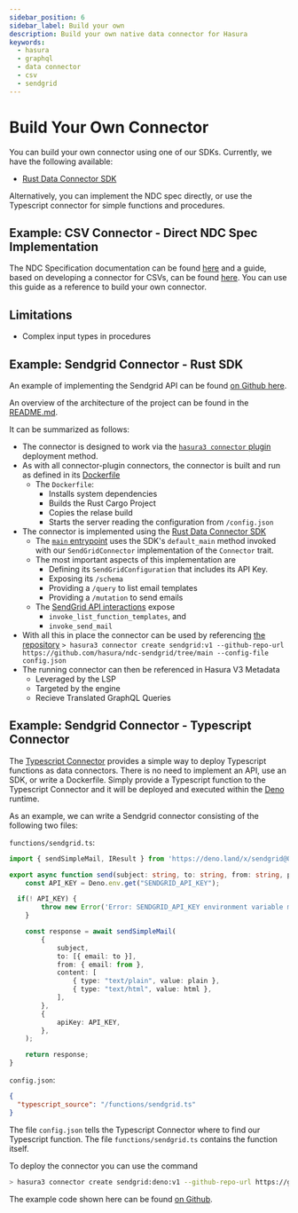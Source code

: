 ```yaml
---
sidebar_position: 6
sidebar_label: Build your own
description: Build your own native data connector for Hasura
keywords:
  - hasura
  - graphql
  - data connector
  - csv
  - sendgrid
---
```


# Build Your Own Connector

You can build your own connector using one of our SDKs. Currently, we have the following available:

- [Rust Data Connector SDK](https://github.com/hasura/ndc-hub#rusk-sdk)

Alternatively, you can implement the NDC spec directly, or use the Typescript connector for simple functions and procedures.

## Example: CSV Connector - Direct NDC Spec Implementation

The NDC Specification documentation can be found [here](https://hasura.github.io/ndc-spec/overview.html) and a guide,
based on developing a connector for CSVs, can be found [here](https://hasura.github.io/ndc-spec/tutorial/index.html).
You can use this guide as a reference to build your own connector.

## Limitations

* Complex input types in procedures

## Example: Sendgrid Connector - Rust SDK

An example of implementing the Sendgrid API can be found [on Github here](https://github.com/hasura/ndc-sendgrid/).

An overview of the architecture of the project can be found in the [README.md](https://github.com/hasura/ndc-sendgrid/#sendgrid-connector).

It can be summarized as follows:

* The connector is designed to work via the [`hasura3 connector` plugin](https://hasura.io/docs/latest/hasura-cli/connector-plugin/) deployment method.
* As with all connector-plugin connectors, the connector is built and run as defined in its [Dockerfile](https://github.com/hasura/ndc-sendgrid/blob/main/Dockerfile)
  * The `Dockerfile`:
    * Installs system dependencies
    * Builds the Rust Cargo Project
    * Copies the relase build
    * Starts the server reading the configuration from `/config.json`
* The connector is implemented using the [Rust Data Connector SDK](https://github.com/hasura/ndc-hub#rusk-sdk)
  * The [`main` entrypoint](https://github.com/hasura/ndc-sendgrid/blob/main/crates/ndc-sendgrid/src/main.rs)
      uses the SDK's `default_main` method invoked with our `SendGridConnector` implementation of the `Connector` trait.
  * The most important aspects of this implementation are
    * Defining its `SendGridConfiguration` that includes its API Key.
    * Exposing its `/schema`
    * Providing a `/query` to list email templates
    * Providing a `/mutation` to send emails
  * The [SendGrid API interactions](https://github.com/hasura/ndc-sendgrid/blob/main/crates/ndc-sendgrid/src/sendgrid_api.rs) expose
    * `invoke_list_function_templates`, and
    * `invoke_send_mail`
* With all this in place the connector can be used by referencing [the repository](https://github.com/hasura/ndc-sendgrid)
  `> hasura3 connector create sendgrid:v1 --github-repo-url https://github.com/hasura/ndc-sendgrid/tree/main --config-file config.json`
* The running connector can then be referenced in Hasura V3 Metadata
  * Leveraged by the LSP
  * Targeted by the engine
  * Recieve Translated GraphQL Queries

## Example: Sendgrid Connector - Typescript Connector

The [Typescript Connector](https://github.com/hasura/ndc-typescript-deno/) provides a simple way to deploy Typescript functions as data connectors.
There is no need to implement an API, use an SDK, or write a Dockerfile.
Simply provide a Typescript function to the Typescript Connector and it will be deployed and executed within the [Deno](https://deno.com/) runtime.

As an example, we can write a Sendgrid connector consisting of the following two files:

`functions/sendgrid.ts`:

```typescript
import { sendSimpleMail, IResult } from 'https://deno.land/x/sendgrid@0.0.3/mod.ts';

export async function send(subject: string, to: string, from: string, plain: string, html: string ): Promise<IResult> {
	const API_KEY = Deno.env.get("SENDGRID_API_KEY");

  if(! API_KEY) {
		throw new Error('Error: SENDGRID_API_KEY environment variable must be set.');
	}

	const response = await sendSimpleMail(
		{
			subject,
			to: [{ email: to }],
			from: { email: from },
			content: [
				{ type: "text/plain", value: plain },
				{ type: "text/html", value: html },
			],
		},
		{
			apiKey: API_KEY,
		},
	);

	return response;
}
```

`config.json`:
```json
{
  "typescript_source": "/functions/sendgrid.ts"
}
```

The file `config.json` tells the Typescript Connector where to find our Typescript function. The file `functions/sendgrid.ts` contains the function itself.

To deploy the connector you can use the command

```bash
> hasura3 connector create sendgrid:deno:v1 --github-repo-url https://github.com/hasura/ndc-typescript-deno/tree/main --config-file config.json --volume ./functions:/functions --env SENDGRID_API_KEY='YOUR_SENDGRID_API_KEY'
```

The example code shown here can be found [on Github](https://github.com/hasura/ndc-sendgrid-deno).